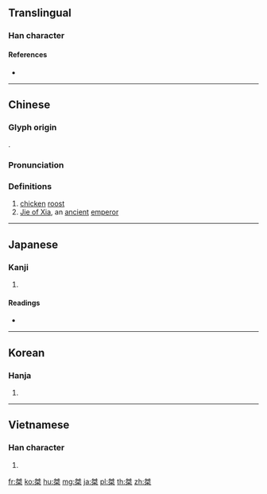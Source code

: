 {{character info/new}}
==Translingual==

===Han character===
{{Han char|rn=75|rad=木|as=06|sn=10|four=25904|canj=NQD|ids=⿱舛木}}

====References====
* {{Han ref|kx=0524.150|dkj=14753|dj=0913.030|hdz=21203.050|uh=6840|ud=26688|bh=AEE5|bd=44773}}

----

==Chinese==
{{zh-forms}}

===Glyph origin===
{{Han etym}}
{{Han compound|舛|木|c1=p|c2=s|t2=wood|ls=psc}}.

===Pronunciation===
{{zh-pron
|m=jié
|c=git6
|mc=y
|oc=y
|ma=
|cat=n,pn
}}

===Definitions===
{{zh-hanzi}}

# [[chicken]] [[roost]]
# [[w:Jie of Xia|Jie of Xia]], an [[ancient]] [[emperor]]

----

==Japanese==

===Kanji===
{{ja-kanji|grade=|rs=木06}}

# {{defn|lang=ja|sort=木06}}

====Readings====
* {{ja-readings|on=[[けつ]] (ketsu)|kun=[[はりつけ]] (haritsuke)}}

----

==Korean==

===Hanja===
{{ko-hanja|hangeul=걸|eumhun=|rv=geol|mr=kŏl|y=kel}}

# {{defn|lang=ko|sort=木06}}

----

==Vietnamese==

===Han character===
{{vi-readings|rs=木06|hanviet=kiệt}}

# {{defn|lang=vi|sort=木06}}

[[fr:桀]]
[[ko:桀]]
[[hu:桀]]
[[mg:桀]]
[[ja:桀]]
[[pl:桀]]
[[th:桀]]
[[zh:桀]]